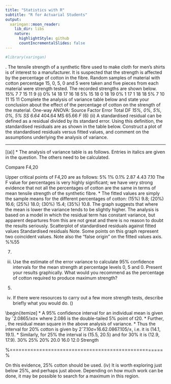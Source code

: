 ```yaml
---
title: "Statistics with R"
subtitle: "R for Actuarial Students"
output:
  xaringan::moon_reader:
    lib_dir: libs
    nature:
      highlightStyle: github
      countIncrementalSlides: false
---
```


```r

#library(xaringan)
```

.
The tensile strength of a synthetic fibre used to make cloth for men's shirts is of
interest to a manufacturer. It is suspected that the strength is affected by the
percentage of cotton in the fibre. Random samples of material with cotton percentage
15, 0, 5, 0 and 5 were taken and five pieces from each material were strength
tested. The recorded strengths are shown below.
15%
7
7
15
11
9
(i)
0%
14
18
17
16
18
5%
15
18
0
18
19
0%
1
17
1
18
18
5%
7
10
11
15
11
Complete the analysis of variance table below and state your conclusion about
the effect of the percentage of cotton on the strength of the material.
One-way ANOVA:
Source
Factor
Error
Total
DF
*
*
*
15%, 0%, 5%, 0%, 5%
SS
6.64
*
404.64
MS
65.66
*
F
*
(6)
(ii)
A standardised residual can be defined as a residual divided by its standard error. Using this definition, the standardised residuals are as shown in the table below. Construct a plot of the standardised residuals versus fitted values, and comment on the assumptions underlying the analysis of variance.

\begin{tabular}{c|c|c|c|c|}
15\%	&	20\%	&	25\%	&	30\%	&	35\%	\\
–1.17	&	–1.09	&	–1.26	&	–1.43	&	–1.59	\\
–1.17	&	0.59	&	0	&	0.67	&	–0.34	\\
2.18	&	0.17	&	0.84	&	–1.43	&	0.08	\\
0.5	&	–0.25	&	0	&	1.09	&	1.76	\\
–0.34	&	0.59	&	0.42	&	1.09	&	0.08	\\
\end{tabular}




---
[(a)]
* The analysis of variance table is as follows. Entries in italics are given in the question. The others need to be calculated.


\begin{tabular}{c|c|c|c|c|}
SOURCE	&	DF	&	SS	&	MS	&	F value	\\
Percentages	&	4	&	262.64	&	65.66	&	9.25	\\
Residual	&	20	&	142	&	7.1	&		\\
TOTAL	&	24	&	404.64	&		&		\\
\end{tabular}


 Compare F4,20

Upper critical points of F4,20 are as follows:
5%
1%
0.1%
2.87
4.43
7.10
The F value for percentages is very highly significant; we have very strong evidence that not all the percentages of cotton are the same in terms of mean tensile strength of the synthetic fibre.
* The fitted values are simply the sample means for the different percentages of cotton: (15\%) 9.8; (20\%) 16.6; (25\%) 18.0; (30\%) 15.4; (35\%) 10.8. The graph suggests that where the mean is lower the variance tends to be slightly higher. The analysis is based on a model in which the residual term has constant variance, but apparent departures from this are not great and there is no reason to doubt the results seriously.
Scatterplot of standardised residuals against fitted values
Standardised residuals
Note. Some points on this graph represent two coincident values.
Note also the "false origin" on the fitted values axis.
%%55

\newpage


(7)
(iii) Use the estimate of the error variance to calculate 95\% confidence intervals for
the mean strength at percentage levels 0, 5 and 0. Present your results
graphically. What would you recommend as the percentage of cotton required
to produce maximum strength?
(5)
(iv) If there were resources to carry out a few more strength tests, describe briefly
what you would do.
()


\item
\begin{itemize]
* A 95\% confidence interval for an individual mean is given by ˆ2.0865/xσ± where 2.086 is the double-tailed 5\% point of t20.
* Further, , the residual mean square in the above analysis of variance. 
* Thus the interval for 20\% cotton is given by 2ˆ7.10σ=16.62.0867.105/±, i.e. it is (14.1, 19.1).
* Similarly, for 25\% the interval is (15.5, 20.5) and for 30\% it is (12.9, 17.9).
30%
25%
20%
20.0
16.0
12.0
Strength

%====================================================%

On this evidence, 25% cotton should be used.
(iv) It is worth exploring just below 25%, and perhaps just above. Depending on how much work can be done, it may be possible to search for a maximum in this region.
 
 
 
